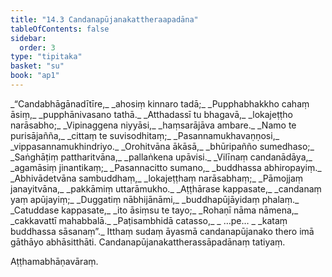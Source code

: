 ```yaml
---
title: "14.3 Candanapūjanakattheraapadāna"
tableOfContents: false
sidebar:
  order: 3
type: "tipitaka"
basket: "su"
book: "ap1"
---
```



<DynamicBreadcrumb />

<Division number="17" book="ap1" bookNo="20" page="181">

<Paragraph number="2202" type="verses" book="ap1">
_“Candabhāgānadītīre,_  
_ahosiṃ kinnaro tadā;_  
_Pupphabhakkho cahaṃ āsiṃ,_  
_pupphānivasano tathā._  

</Paragraph>

</Division>
<Division number="18" book="ap1" bookNo="20" page="181">

<Paragraph number="2203" type="verses" book="ap1">
_Atthadassī tu bhagavā,_  
_lokajeṭṭho narāsabho;_  
_Vipinaggena niyyāsi,_  
_haṃsarājāva ambare._  

</Paragraph>

</Division>
<Division number="19" book="ap1" bookNo="20" page="181">

<Paragraph number="2204" type="verses" book="ap1">
_Namo te purisājañña,_  
_cittaṃ te suvisodhitaṃ;_  
_Pasannamukhavaṇṇosi,_  
_vippasannamukhindriyo._  

</Paragraph>

</Division>
<Division number="20" book="ap1" bookNo="20" page="182">

<Paragraph number="2205" type="verses" book="ap1">
_Orohitvāna ākāsā,_  
_bhūripañño sumedhaso;_  
_Saṅghāṭiṃ pattharitvāna,_  
_pallaṅkena upāvisi._  

</Paragraph>

</Division>
<Division number="21" book="ap1" bookNo="20" page="182">

<Paragraph number="2206" type="verses" book="ap1">
_Vilīnaṃ candanādāya,_  
_agamāsiṃ jinantikaṃ;_  
_Pasannacitto sumano,_  
_buddhassa abhiropayiṃ._  

</Paragraph>

</Division>
<Division number="22" book="ap1" bookNo="20" page="182">

<Paragraph number="2207" type="verses" book="ap1">
_Abhivādetvāna sambuddhaṃ,_  
_lokajeṭṭhaṃ narāsabhaṃ;_  
_Pāmojjaṃ janayitvāna,_  
_pakkāmiṃ uttarāmukho._  

</Paragraph>

</Division>
<Division number="23" book="ap1" bookNo="20" page="182">

<Paragraph number="2208" type="verses" book="ap1">
_Aṭṭhārase kappasate,_  
_candanaṃ yaṃ apūjayiṃ;_  
_Duggatiṃ nābhijānāmi,_  
_buddhapūjāyidaṃ phalaṃ._  

</Paragraph>

</Division>
<Division number="24" book="ap1" bookNo="20" page="182">

<Paragraph number="2209" type="verses" book="ap1">
_Catuddase kappasate,_  
_ito āsiṃsu te tayo;_  
_Rohaṇī nāma nāmena,_  
_cakkavattī mahabbalā._  

</Paragraph>

</Division>
<Division number="25" book="ap1" bookNo="20" page="182">

<Paragraph number="2210" type="verses" book="ap1">
_Paṭisambhidā catasso,_  
_ …pe… _  
_kataṃ buddhassa sāsanaṃ”._  

</Paragraph>

<Paragraph number="2211" book="ap1">
Itthaṃ sudaṃ āyasmā candanapūjanako thero imā gāthāyo abhāsitthāti.

</Paragraph>
</Division>

<Paragraph number="2212" type="center" book="ap1">
Candanapūjanakattherassāpadānaṃ tatiyaṃ.

  
Aṭṭhamabhāṇavāraṃ.
</Paragraph>